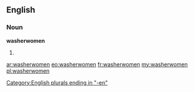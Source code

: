 ==English==

===Noun===
'''washerwomen'''

# {{plural of|washerwoman}}

[[Category:English plurals ending in "-en"]]

[[ar:washerwomen]]
[[eo:washerwomen]]
[[fr:washerwomen]]
[[my:washerwomen]]
[[pl:washerwomen]]